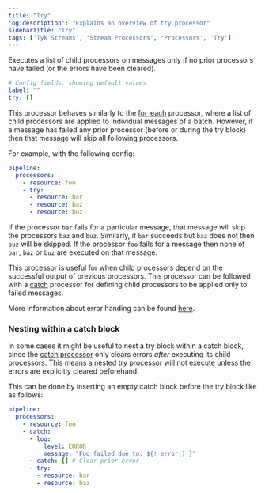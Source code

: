 ```yaml
---
title: "Try"
'og:description': "Explains an overview of try processor"
sidebarTitle: "Try"
tags: ['Tyk Streams', 'Stream Processors', 'Processors', 'Try']
---
```


Executes a list of child processors on messages only if no prior processors have failed (or the errors have been cleared).

```yml
# Config fields, showing default values
label: ""
try: []
```

This processor behaves similarly to the [for_each](/product-stack/tyk-streaming/configuration/processors/for-each) processor, where a list of child processors are applied to individual messages of a batch. However, if a message has failed any prior processor (before or during the try block) then that message will skip all following processors.

For example, with the following config:

```yaml
pipeline:
  processors:
    - resource: foo
    - try:
      - resource: bar
      - resource: baz
      - resource: buz
```

If the processor `bar` fails for a particular message, that message will skip the processors `baz` and `buz`. Similarly, if `bar` succeeds but `baz` does not then `buz` will be skipped. If the processor `foo` fails for a message then none of `bar`, `baz` or `buz` are executed on that message.

This processor is useful for when child processors depend on the successful output of previous processors. This processor can be followed with a [catch](/product-stack/tyk-streaming/configuration/processors/catch) processor for defining child processors to be applied only to failed messages.

More information about error handing can be found [here](/product-stack/tyk-streaming/configuration/common-configuration/error-handling).

### Nesting within a catch block

In some cases it might be useful to nest a try block within a catch block, since the [catch processor](/product-stack/tyk-streaming/configuration/processors/catch) only clears errors *after* executing its child processors. This means a nested try processor will not execute unless the errors are explicitly cleared beforehand.

This can be done by inserting an empty catch block before the try block like as follows:

```yaml
pipeline:
  processors:
    - resource: foo
    - catch:
      - log:
          level: ERROR
          message: "Foo failed due to: ${! error() }"
      - catch: [] # Clear prior error
      - try:
        - resource: bar
        - resource: baz
```
